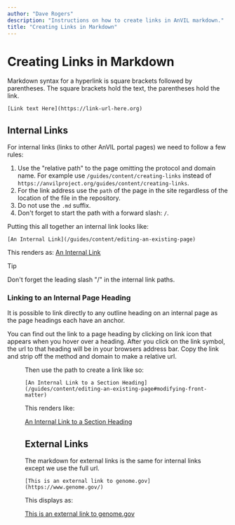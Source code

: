 ```yaml
---
author: "Dave Rogers"
description: "Instructions on how to create links in AnVIL markdown."
title: "Creating Links in Markdown"
---
```


# Creating Links in Markdown

Markdown syntax for a hyperlink is square brackets followed by parentheses. The square brackets hold the text, the parentheses hold the link.

```
[Link text Here](https://link-url-here.org)
```

## Internal Links

For internal links (links to other AnVIL portal pages) we need to follow a few rules:

1. Use the "relative path" to the page omitting the protocol and domain name. For example use `/guides/content/creating-links` instead of `https://anvilproject.org/guides/content/creating-links`.
1. For the link address use the `path` of the page in the site regardless of the location of the file in the repository.
1. Do not use the `.md` suffix.
1. Don't forget to start the path with a forward slash: `/`.

Putting this all together an internal link looks like:

```
[An Internal Link](/guides/content/editing-an-existing-page)
```

This renders as: [An Internal Link](/guides/content/editing-an-existing-page)

<Alert severity="warning">
  <AlertTitle>Tip</AlertTitle>

  Don't forget the leading slash "/" in the internal link paths.

</Alert>

### Linking to an Internal Page Heading

It is possible to link directly to any outline heading on an internal page as the page headings each have an anchor.

You can find out the link to a page heading by clicking on link icon that appears when you hover over a heading. After you click on the link symbol, the url to that heading will be in your browsers address bar. Copy the link and strip off the method and domain to make a relative url.

<Figure
  alt="Link Icon"
  caption="Figure 1: Hovering over a page heading to reveal the 'copy to clipboard'
    link for the internal anchor."
  src="/consortia/guides/internal-link.png"
/>

Then use the path to create a link like so:

```
[An Internal Link to a Section Heading](/guides/content/editing-an-existing-page#modifying-front-matter)
```

This renders like:

[An Internal Link to a Section Heading](/guides/content/editing-an-existing-page#modifying-front-matter)

## External Links

The markdown for external links is the same for internal links except we use the full url.

```
[This is an external link to genome.gov](https://www.genome.gov/)
```

This displays as:

[This is an external link to genome.gov](https://www.genome.gov/)

